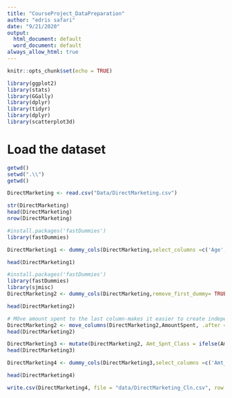 ```yaml
---
title: "CourseProject_DataPreparation"
author: "edris safari"
date: "9/21/2020"
output: 
  html_document: default
  word_document: default
always_allow_html: true  
---
```


```r
knitr::opts_chunk$set(echo = TRUE)
```

```r
library(ggplot2)
library(stats)
library(GGally)
library(dplyr)
library(tidyr)
library(dplyr)
library(scatterplot3d)
```


# Load the dataset

```r
getwd()
setwd(".\\")
getwd()

DirectMarketing <- read.csv("Data/DirectMarketing.csv")

str(DirectMarketing) 
head(DirectMarketing)
nrow(DirectMarketing)

```


```r


#install.packages('fastDummies')
library(fastDummies)

DirectMarketing1 <- dummy_cols(DirectMarketing,select_columns =c('Age','Gender','OwnHome','Married','Location','History') ,remove_selected_columns = TRUE)

head(DirectMarketing1)


```


```r


#install.packages('fastDummies')
library(fastDummies)
library(sjmisc)
DirectMarketing2 <- dummy_cols(DirectMarketing,remove_first_dummy= TRUE,remove_selected_columns = TRUE)

head(DirectMarketing2)


```

```r
# MOve amount spent to the last column-makes it easier to create independent and independent  variable sets
DirectMarketing2 <- move_columns(DirectMarketing2,AmountSpent, .after = History_NA)
head(DirectMarketing2)

```
```r
DirectMarketing3 <- mutate(DirectMarketing2, Amt_Spnt_Class = ifelse(AmountSpent %in% 0:999,'Low',ifelse(AmountSpent %in% 1000:2499,'MidLow',ifelse(AmountSpent %in% 2500:3499,'Med', ifelse(AmountSpent %in% 3500:4499,'MidHigh',ifelse(AmountSpent %in% 4500:10000,'High','UltraHigh'))))))
head(DirectMarketing3)
```


```r

DirectMarketing4 <- dummy_cols(DirectMarketing3,select_columns =c('Amt_Spnt_Class'),remove_first_dummy= TRUE ,remove_selected_columns = TRUE)

head(DirectMarketing4)

```

```r
write.csv(DirectMarketing4, file = "data/DirectMarketing_Cln.csv", row.names=FALSE)

```
